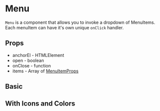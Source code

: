 
<Meta title="Components/Menu/Readme"/>

# Menu

`Menu` is a component that allows you to invoke a dropdown of MenuItems. Each menuItem can have it's own unique `onClick` handler.

## Props

* anchorEl - HTMLElement
* open - boolean
* onClose - function
* items - Array of [MenuItemProps](https://github.com/simpleviewinc/sv-mosaic/blob/develop/src/components/MenuItem/MenuItemTypes.ts)

## Basic

<Preview withSource="none">
	<stories.example/>
</Preview>

## With Icons and Colors

<Preview withSource="none">
	<stories.withIcons/>
</Preview>